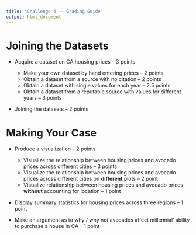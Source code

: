 ```yaml
---
title: "Challenge 4 -- Grading Guide"
output: html_document
---
```


# Joining the Datasets

- Acquire a dataset on CA housing prices -- 3 points

  * Make your own dataset by hand entering prices -- 2 points
  * Obtain a dataset from a source with no citation -- 2 points
  * Obtain a dataset with single values for each year -- 2.5 points
  * Obtain a dataset from a reputable source with values for different years -- 
  3 points

- Joining the datasets -- 2 points

# Making Your Case

- Produce a visualization -- 2 points

  * Visualize the relationship between housing prices and avocado prices across
  different cities -- 3 points
  * Visualize the relationship between housing prices and avocado prices across
  different cities on **different** plots -- 2 point
  * Visualize relationship between housing prices and avocado
  prices **without** accounting for location -- 1 point

- Display summary statistics for housing prices across three regions -- 1 point
  
- Make an argument as to why / why not avocados affect millennial' ability 
to purchase a house in CA -- 1 point